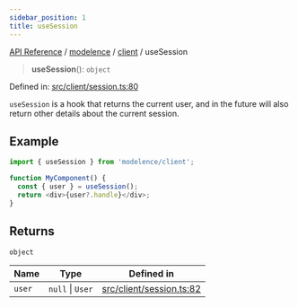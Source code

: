 ```yaml
---
sidebar_position: 1
title: useSession
---
```


[API Reference](/api-reference/modelence/client/functions/../../../index) / [modelence](/api-reference/modelence/client/functions/../../index) / [client](/api-reference/modelence/client/functions/../index) / useSession

> **useSession**(): `object`

Defined in: [src/client/session.ts:80](https://github.com/modelence/modelence/blob/8aea121c28d43085703bc23e3f214d1fe2d4512f/packages/modelence/src/client/session.ts#L80)

`useSession` is a hook that returns the current user, and in the future will also return other details about the current session.

## Example

```ts
import { useSession } from 'modelence/client';

function MyComponent() {
  const { user } = useSession();
  return <div>{user?.handle}</div>;
}
```

## Returns

`object`

| Name | Type | Defined in |
| ------ | ------ | ------ |
| `user` | `null` \| `User` | [src/client/session.ts:82](https://github.com/modelence/modelence/blob/8aea121c28d43085703bc23e3f214d1fe2d4512f/packages/modelence/src/client/session.ts#L82) |

